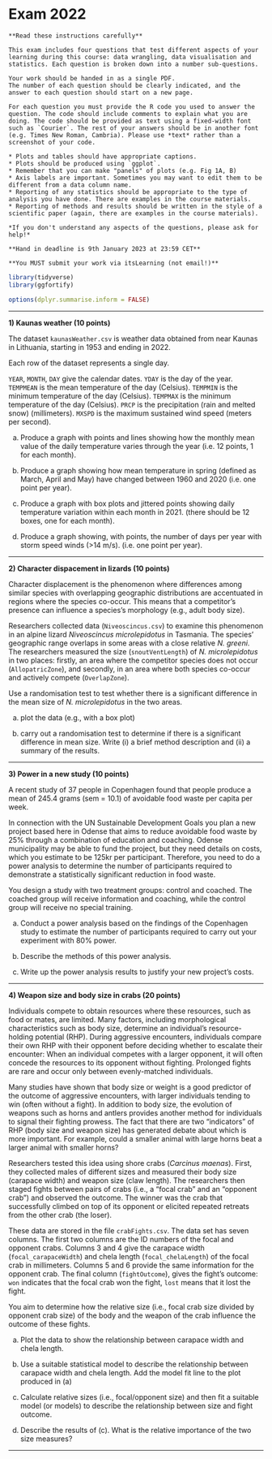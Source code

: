 # Exam 2022



```block

**Read these instructions carefully**

This exam includes four questions that test different aspects of your learning during this course: data wrangling, data visualisation and statistics. Each question is broken down into a number sub-questions. 

Your work should be handed in as a single PDF. 
The number of each question should be clearly indicated, and the answer to each question should start on a new page.

For each question you must provide the R code you used to answer the question. The code should include comments to explain what you are doing. The code should be provided as text using a fixed-width font such as `Courier`. The rest of your answers should be in another font (e.g. Times New Roman, Cambria). Please use *text* rather than a screenshot of your code.

* Plots and tables should have appropriate captions. 
* Plots should be produced using `ggplot`.
* Remember that you can make "panels" of plots (e.g. Fig 1A, B)
* Axis labels are important. Sometimes you may want to edit them to be different from a data column name.
* Reporting of any statistics should be appropriate to the type of analysis you have done. There are examples in the course materials.
* Reporting of methods and results should be written in the style of a scientific paper (again, there are examples in the course materials).

*If you don't understand any aspects of the questions, please ask for help!*

**Hand in deadline is 9th January 2023 at 23:59 CET**

**You MUST submit your work via itsLearning (not email!)**
```

```r
library(tidyverse)
library(ggfortify)

options(dplyr.summarise.inform = FALSE)
```

*****

**1) Kaunas weather (10 points)**

The dataset `kaunasWeather.csv` is weather data obtained from near Kaunas in Lithuania, starting in 1953 and ending in 2022.

Each row of the dataset represents a single day.

`YEAR`, `MONTH`, `DAY` give the calendar dates.
`YDAY` is the day of the year.
`TEMPMEAN` is the mean temperature of the day (Celsius).
`TEMPMIN` is the minimum temperature of the day (Celsius).
`TEMPMAX` is the minimum temperature of the day (Celsius).
`PRCP` is the precipitation (rain and melted snow) (millimeters).
`MXSPD` is the maximum sustained wind speed (meters per second).

a) Produce a graph with points and lines showing how the monthly mean value of the daily temperature varies through the year (i.e. 12 points, 1 for each month).

b) Produce a graph showing how mean temperature in spring (defined as March, April and May) have changed between 1960 and 2020 (i.e. one point per year).

c) Produce a graph with box plots and jittered points showing daily temperature variation within each month in 2021. (there should be 12 boxes, one for each month).

d) Produce a graph showing, with points, the number of days per year with storm speed winds (>14 m/s). (i.e. one point per year).


******

**2) Character dispacement in lizards (10 points)**


Character displacement is the phenomenon where differences among similar species with overlapping geographic distributions are accentuated in regions where the species co-occur. This means that a competitor's presence can influence a species's morphology (e.g., adult body size).

Researchers collected data (`Niveoscincus.csv`) to examine this phenomenon in an alpine lizard _Niveoscincus microlepidotus_ in Tasmania. The species' geographic range overlaps in some areas with a close relative _N. greeni_. The researchers measured the size (`snoutVentLength`) of _N. microlepidotus_ in two places: firstly, an area where the competitor species does not occur (`AllopatricZone`), and secondly, in an area where both species co-occur and actively compete (`OverlapZone`).

Use a randomisation test to test whether there is a significant difference in the mean size of _N. microlepidotus_ in the two areas.


a) plot the data (e.g., with a box plot)

b) carry out a randomisation test to determine if there is a significant difference in mean size. Write (i) a brief method description and (ii) a summary of the results. 

******


**3) Power in a new study (10 points)**

A recent study of 37 people in Copenhagen found that people produce a mean of 245.4 grams (sem = 10.1) of avoidable food waste per capita per week.

In connection with the UN Sustainable Development Goals you plan a new project based here in Odense that aims to reduce avoidable food waste by 25% through a combination of education and coaching. Odense municipality may be able to fund the project, but they need details on costs, which you estimate to be 125kr per participant. Therefore, you need to do a power analysis to determine the number of participants required to demonstrate a statistically significant reduction in food waste.

You design a study with two treatment groups: control and coached. The coached group will receive information and coaching, while the control group will receive no special training.

a) Conduct a power analysis based on the findings of the Copenhagen study to estimate the number of participants required to carry out your experiment with 80% power. 

b) Describe the methods of this power analysis.

c) Write up the power analysis results to justify your new project's costs.

******



**4) Weapon size and body size in crabs (20 points)**

Individuals compete to obtain resources where these resources, such as food or mates, are limited. Many factors, including morphological characteristics such as body size, determine an individual's resource-holding potential (RHP). During aggressive encounters, individuals compare their own RHP with their opponent before deciding whether to escalate their encounter: When an individual competes with a larger opponent, it will often concede the resources to its opponent without fighting. Prolonged fights are rare and occur only between evenly-matched individuals. 

Many studies have shown that body size or weight is a good predictor of the outcome of aggressive encounters, with larger individuals tending to win (often without a fight). In addition to body size, the evolution of weapons such as horns and antlers provides another method for individuals to signal their fighting prowess. The fact that there are two "indicators" of RHP (body size and weapon size) has generated debate about which is more important. For example, could a smaller animal with large horns beat a larger animal with smaller horns?

Researchers tested this idea using shore crabs (_Carcinus maenas_). First, they collected males of different sizes and measured their body size (carapace width) and weapon size (claw length). The researchers then staged fights between pairs of crabs (i.e., a "focal crab" and an "opponent crab") and observed the outcome. The winner was the crab that successfully climbed on top of its opponent or elicited repeated retreats from the other crab (the loser).

These data are stored in the file `crabFights.csv`. The data set has seven columns. The first two columns are the ID numbers of the focal and opponent crabs. Columns 3 and 4 give the carapace width (`focal_carapaceWidth`) and chela length (`focal_chelaLength`) of the focal crab in millimeters. Columns 5 and 6 provide the same information for the opponent crab. The final column (`fightOutcome`), gives the fight's outcome: `won` indicates that the focal crab won the fight, `lost` means that it lost the fight.


You aim to determine how the relative size (i.e., focal crab size divided by opponent crab size) of the body and the weapon of the crab influence the outcome of these fights.

a) Plot the data to show the relationship between carapace width and chela length.

b) Use a suitable statistical model to describe the relationship between carapace width and chela length. Add the model fit line to the plot produced in (a)

c) Calculate relative sizes (i.e., focal/opponent size) and then fit a suitable model (or models) to describe the relationship between size and fight outcome.

d) Describe the results of (c). What is the relative importance of the two size measures?


******
